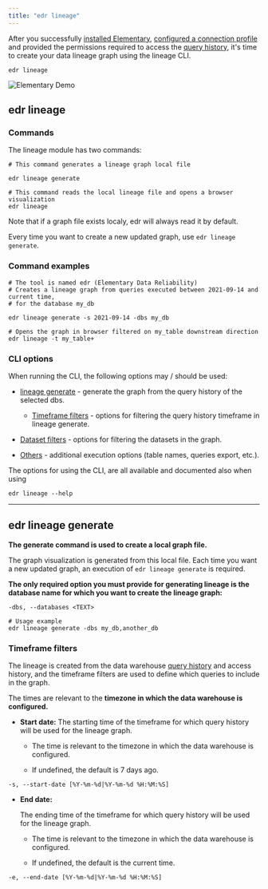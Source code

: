 ```yaml
---
title: "edr lineage"
---
```


After you successfully [installed Elementary](../learn/cli-install#install-and-configure), [configured a connection profile](../learn/cli-install#cli-configuration) and provided the permissions required to access the [query history](), it's time to create your data lineage graph using the lineage CLI.

```shell
edr lineage
```

<img src="../img/elementary_demo.gif" alt="Elementary Demo" />

## edr lineage

### Commands

The lineage module has two commands:

```
# This command generates a lineage graph local file

edr lineage generate

# This command reads the local lineage file and opens a browser visualization
edr lineage
```

Note that if a graph file exists localy, edr will always read it by default.

Every time you want to create a new updated graph, use `edr lineage generate`.

### Command examples

```
# The tool is named edr (Elementary Data Reliability)
# Creates a lineage graph from queries executed between 2021-09-14 and current time,
# for the database my_db

edr lineage generate -s 2021-09-14 -dbs my_db

# Opens the graph in browser filtered on my_table downstream direction
edr lineage -t my_table+
```

### CLI options

When running the CLI, the following options may / should be used:

- [lineage generate](#edr-lineage-generate) - generate the graph from the query history of the selected dbs.

  - [Timeframe filters](#timeframe-filters) - options for filtering the query history timeframe in lineage generate.

- [Dataset filters](/lineage-graph#options-dataset-filters) - options for filtering the datasets in the graph.

- [Others](/lineage-graph#options-others) - additional execution options (table names, queries export, etc.).

The options for using the CLI, are all available and documented also when using

```
edr lineage --help
```

---

## edr lineage generate

**The generate command is used to create a local graph file.**

The graph visualization is generated from this local file. Each time you want a new updated graph, an execution of `edr lineage generate` is required.

**The only required option you must provide for generating lineage is the database name for which you want to create the lineage graph:**

```
-dbs, --databases <TEXT>

# Usage example
edr lineage generate -dbs my_db,another_db
```

### Timeframe filters

The lineage is created from the data warehouse [query history](/query-history) and access history, and the timeframe filters are used to define which queries to include in the graph.

The times are relevant to the **timezone in which the data warehouse is configured.**

- **Start date:**
  The starting time of the timeframe for which query history will be used for the lineage graph.

  - The time is relevant to the timezone in which the data warehouse is configured.

  - If undefined, the default is 7 days ago.

```
-s, --start-date [%Y-%m-%d|%Y-%m-%d %H:%M:%S]
```

- **End date:**

  The ending time of the timeframe for which query history will be used for the lineage graph.

  - The time is relevant to the timezone in which the data warehouse is configured.

  - If undefined, the default is the current time.

```
-e, --end-date [%Y-%m-%d|%Y-%m-%d %H:%M:%S]

```
